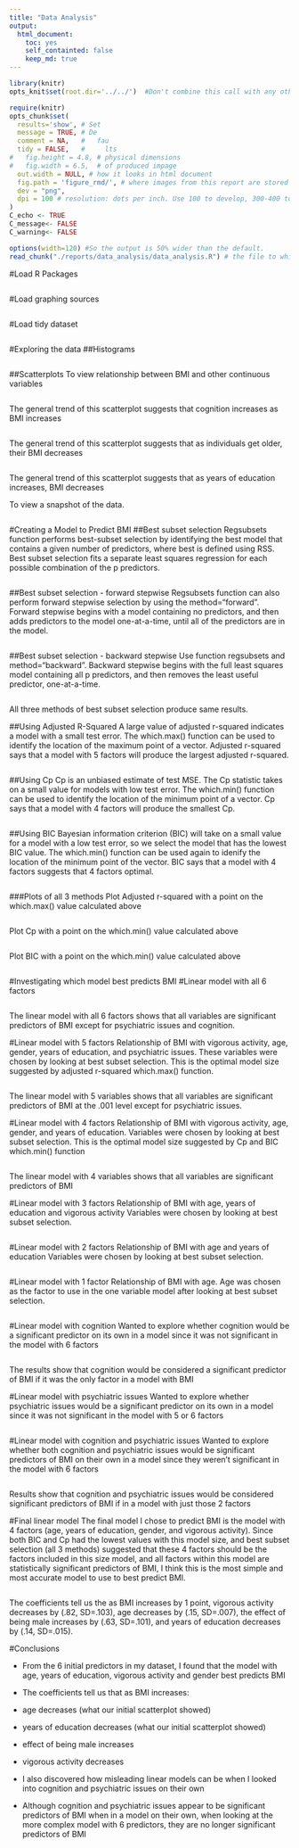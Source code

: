 ```yaml
---
title: "Data Analysis"
output:
  html_document:
    toc: yes
    self_containted: false
    keep_md: true
---  
```

<!-- for more options study http://rmarkdown.rstudio.com/html_document_format.html  -->
<!-- The report is produced from
REPOSITORY: the-name-of-the-repository
BRANCH: the-name-of-the-branch
PATH: ../Reports/
-->

<!--  Set the working directory to the repository's base directory; this assumes the report is nested inside of only one directory.-->
```r
library(knitr)
opts_knit$set(root.dir='../../')  #Don't combine this call with any other chunk -especially one that uses file paths.
```

<!-- Set the report-wide options, and point to the external script file. -->
```r
require(knitr)
opts_chunk$set(
  results='show', # Set
  message = TRUE, # De
  comment = NA,   #   fau
  tidy = FALSE,   #     lts
#   fig.height = 4.8, # physical dimensions
#   fig.width = 6.5,  # of produced impage
  out.width = NULL, # how it looks in html document
  fig.path = 'figure_rmd/', # where images from this report are stored
  dev = "png",
  dpi = 100 # resolution: dots per inch. Use 100 to develop, 300-400 to print. adjust
)
C_echo <- TRUE
C_message<- FALSE
C_warning<- FALSE

options(width=120) #So the output is 50% wider than the default.
read_chunk("./reports/data_analysis/data_analysis.R") # the file to which knitr calls for the chunks
```

#Load R Packages
```r
```

#Load graphing sources
```r
```

#Load tidy dataset
```r
```

#Exploring the data
##Histograms
```r
```

##Scatterplots
To view relationship between BMI and other continuous variables

```r
```

The general trend of this scatterplot suggests that cognition increases as BMI increases

```r
```

The general trend of this scatterplot suggests that as individuals get older, their BMI decreases

```r
```

The general trend of this scatterplot suggests that as years of education increases, BMI decreases 


To view a snapshot of the data.
```r
```

#Creating a Model to Predict BMI
##Best subset selection
Regsubsets function performs best-subset selection by identifying the best model that contains a given number of predictors, where best is defined using RSS.
Best subset selection fits a separate least squares regression for each possible combination of the p predictors.
```r
```

##Best subset selection - forward stepwise
Regsubsets function can also perform forward stepwise selection by using the method="forward". Forward stepwise begins with a model containing no predictors, and then adds predictors to the model one-at-a-time, until all of the predictors are in the model.
```r
```

##Best subset selection - backward stepwise
Use function regsubsets and method="backward". Backward stepwise begins with the full least squares model containing all p predictors, and then removes the least useful predictor, one-at-a-time.
```r
```

All three methods of best subset selection produce same results.   

##Using Adjusted R-Squared
A large value of adjusted r-squared indicates a model with a small test error.
The which.max() function can be used to identify the location of the maximum point of a vector.
Adjusted r-squared says that a model with 5 factors will produce the largest adjusted r-squared.

```r
```

##Using Cp
Cp is an unbiased estimate of test MSE. The Cp statistic takes on a small value for models with low test error.
The which.min() function can be used to identify the location of the minimum point of a vector.
Cp says that a model with 4 factors will produce the smallest Cp.
```r
```

##Using BIC
Bayesian information criterion (BIC) will take on a small value for a model with a
low test error, so we select the model that has the lowest BIC value.
The which.min() function can be used again to idenify the location of the minimum point of the vector.
BIC says that a model with 4 factors suggests that 4 factors optimal.
```r
```


###Plots of all 3 methods
Plot Adjusted r-squared with a point on the which.max() value calculated above
```r
```

Plot Cp with a point on the which.min() value calculated above
```r
```

Plot BIC with a point on the which.min() value calculated above
```r
```

#Investigating which model best predicts BMI
#Linear model with all 6 factors

```r
```

The linear model with all 6 factors shows that all variables are significant predictors of BMI except for psychiatric issues and cognition.

#Linear model with 5 factors
Relationship of BMI with vigorous activity, age, gender, years of education, and psychiatric issues.
These variables were chosen by looking at best subset selection.
This is the optimal model size suggested by adjusted r-squared which.max() function.
```r
```
The linear model with 5 variables shows that all variables are significant predictors of BMI at the .001 level except for psychiatric issues.


#Linear model with 4 factors
Relationship of BMI with vigorous activity, age, gender, and years of education.
Variables were chosen by looking at best subset selection.
This is the optimal model size suggested by Cp and BIC which.min() function
```r
```
The linear model with 4 variables shows that all variables are significant predictors of BMI

#Linear model with 3 factors
Relationship of BMI with age, years of education and vigorous activity
Variables were chosen by looking at best subset selection.
```r
```

#Linear model with 2 factors
Relationship of BMI with age and years of education
Variables were chosen by looking at best subset selection.
```r
```

#Linear model with 1 factor
Relationship of BMI with age. Age was chosen as the factor to use in the one variable model after looking at best subset selection.
```r
```

#Linear model with cognition
Wanted to explore whether cognition would be a significant predictor on its own in a model since it was not significant in the model with 6 factors
```r
```
The results show that cognition would be considered a significant predictor of BMI if it was the only factor in a model with BMI

#Linear model with psychiatric issues
Wanted to explore whether psychiatric issues would be a significant predictor on its own in a model since it was not significant in the model with 5 or 6 factors
```r
```

#Linear model with cognition and psychiatric issues
Wanted to explore whether both cognition and psychiatric issues would be significant predictors of BMI on their own in a model since they weren't significant in the model with 6 factors
```r
```
Results show that cognition and psychiatric issues would be considered significant predictors of BMI if in a model with just those 2 factors

#Final linear model
The final model I chose to predict BMI is the model with 4 factors (age, years of education, gender, and vigorous activity). Since both BIC and Cp had the lowest values with this model size, and best subset selection (all 3 methods) suggested that these 4 factors should be the factors included in this size model, and all factors within this model are statistically significant predictors of BMI, I think this is the most simple and most accurate model to use to best predict BMI.

```r
```

The coefficients tell us the as BMI increases by 1 point, vigorous activity decreases by (.82, SD=.103), age decreases by (.15, SD=.007), the effect of being male increases by (.63, SD=.101), and years of education decreases by (.14, SD=.015).

#Conclusions

- From the 6 initial predictors in my dataset, I found that the model with age, years of education, vigorous activity and gender best predicts BMI

- The coefficients tell us that as BMI increases:
- age decreases (what our initial scatterplot showed)
- years of education decreases (what our initial scatterplot showed)
- effect of being male increases
- vigorous activity decreases

- I also discovered how misleading linear models can be when I looked into cognition and psychiatric issues on their own

- Although cognition and psychiatric issues appear to be significant predictors of BMI when in a model on their own, when looking at the more complex model with 6 predictors, they are no longer significant predictors of BMI

